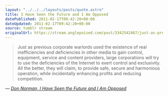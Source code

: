 ```yaml
---
layout: "../../../layouts/posts/quote.astro"
title: I Have Seen the Future and I Am Opposed
datePublished: 2011-02-17T09:42:20+00:00
dateUpdated: 2011-02-17T09:42:20+00:00
source: tumblr stream
originalUrl: https://stream.anglepoised.com/post/3342542467/just-as-previous-corporate-warlords-used-the
---
```


> Just as previous corporate warlords used the existence of real inefficiencies and deficiencies in other media to gain control, equipment, service and content providers, large corporations will try to use the deficiencies of the Internet to exert control and exclusivity. All the better, they will claim, to provide safe, secure and harmonious operation, while incidentally enhancing profits and reducing competition.

— <cite>[Don Norman, _I Have Seen the Future and I Am Opposed_](https://www.core77.com/posts/18532/i-have-seen-the-future-and-i-am-opposed-18532)</cite>

